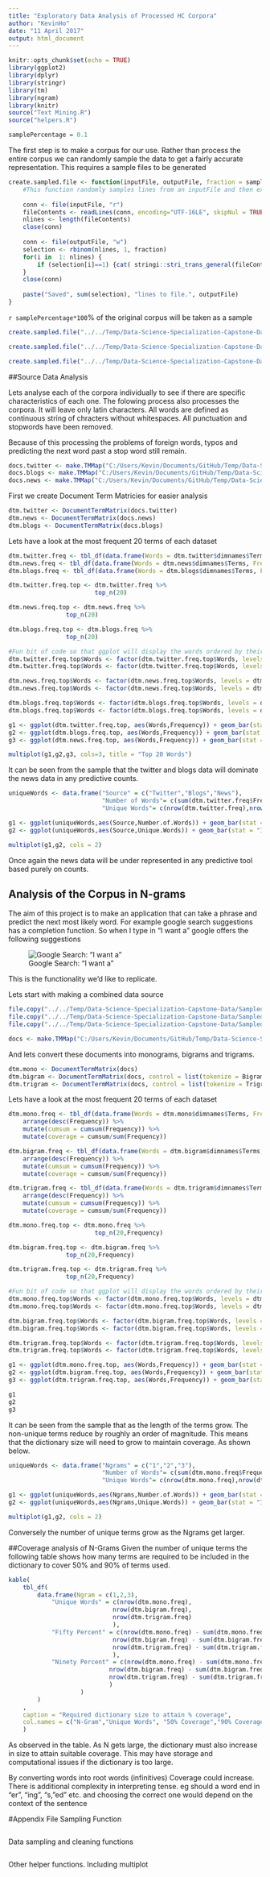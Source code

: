 ```yaml
---
title: "Exploratory Data Analysis of Processed HC Corpora"
author: "KevinHo"
date: "11 April 2017"
output: html_document
---
```


```r
knitr::opts_chunk$set(echo = TRUE)
library(ggplot2)
library(dplyr)
library(stringr)
library(tm)
library(ngram)
library(knitr)
source("Text Mining.R")
source("helpers.R")
```

```r
samplePercentage = 0.1
```

The first step is to make a corpus for our use. Rather than process the entire corpus we can randomly sample the data to get a fairly accurate representation. This requires a sample files to be generated

```r
create.sampled.file <- function(inputFile, outputFile, fraction = samplePercentage) {
    #This function randomly samples lines from an inputFile and then exports it into an outputFile
    
    conn <- file(inputFile, "r")
    fileContents <- readLines(conn, encoding="UTF-16LE", skipNul = TRUE)
    nlines <- length(fileContents)
    close(conn)
    
    conn <- file(outputFile, "w")
    selection <- rbinom(nlines, 1, fraction)
    for(i in  1: nlines) {
        if (selection[i]==1) {cat( stringi::stri_trans_general(fileContents[i], "latin-ascii"), file=conn, sep = "\n")}
    }
    close(conn)
    
    paste("Saved", sum(selection), "lines to file.", outputFile)
}
```

`r samplePercentage*100`% of the original corpus will be taken as a sample

```r

create.sampled.file("../../Temp/Data-Science-Specialization-Capstone-Data/en_US.news.txt","../../Temp/Data-Science-Specialization-Capstone-Data/Sampled/news/en_US.news_Sampled.txt", fraction = samplePercentage)

create.sampled.file("../../Temp/Data-Science-Specialization-Capstone-Data/en_US.blogs.txt","../../Temp/Data-Science-Specialization-Capstone-Data/Sampled/blogs/en_US.blogs_Sampled.txt", fraction = samplePercentage)

create.sampled.file("../../Temp/Data-Science-Specialization-Capstone-Data/en_US.twitter.txt","../../Temp/Data-Science-Specialization-Capstone-Data/Sampled/twitter/en_US.twitter_Sampled.txt", fraction = samplePercentage)

```

##Source Data Analysis

Lets analyse each of the corpora individually to see if there are specific characteristics of each one. The folowing process also processes the corpora. It will leave only latin characters. All words are defined as continuous string of chracters without whitespaces. All punctuation and stopwords have been removed.

Because of this processing the problems of foreign words, typos and predicting the next word past a stop word still remain.
```r
docs.twitter <- make.TMMap("C:/Users/Kevin/Documents/GitHub/Temp/Data-Science-Specialization-Capstone-Data/Sampled/twitter")
docs.blogs <- make.TMMap("C:/Users/Kevin/Documents/GitHub/Temp/Data-Science-Specialization-Capstone-Data/Sampled/blogs")
docs.news <- make.TMMap("C:/Users/Kevin/Documents/GitHub/Temp/Data-Science-Specialization-Capstone-Data/Sampled/news")

```

First we create Document Term Matricies for easier analysis

```r
dtm.twitter <- DocumentTermMatrix(docs.twitter)   
dtm.news <- DocumentTermMatrix(docs.news)   
dtm.blogs <- DocumentTermMatrix(docs.blogs)   
```

Lets have a look at the most frequent 20 terms of each dataset
```r
dtm.twitter.freq <- tbl_df(data.frame(Words = dtm.twitter$dimnames$Terms, Frequency = colSums(as.matrix(dtm.twitter))))
dtm.news.freq <- tbl_df(data.frame(Words = dtm.news$dimnames$Terms, Frequency = colSums(as.matrix(dtm.news))))
dtm.blogs.freq <- tbl_df(data.frame(Words = dtm.blogs$dimnames$Terms, Frequency = colSums(as.matrix(dtm.blogs))))

dtm.twitter.freq.top <- dtm.twitter.freq %>%
                        top_n(20)

dtm.news.freq.top <- dtm.news.freq %>%
                top_n(20)

dtm.blogs.freq.top <- dtm.blogs.freq %>%
                top_n(20)

#Fun bit of code so that ggplot will display the words ordered by their value
dtm.twitter.freq.top$Words <- factor(dtm.twitter.freq.top$Words, levels = dtm.twitter.freq.top$Words)
dtm.twitter.freq.top$Words <- factor(dtm.twitter.freq.top$Words, levels = dtm.twitter.freq.top$Words[order(dtm.twitter.freq.top$Frequency)])

dtm.news.freq.top$Words <- factor(dtm.news.freq.top$Words, levels = dtm.news.freq.top$Words)
dtm.news.freq.top$Words <- factor(dtm.news.freq.top$Words, levels = dtm.news.freq.top$Words[order(dtm.news.freq.top$Frequency)])

dtm.blogs.freq.top$Words <- factor(dtm.blogs.freq.top$Words, levels = dtm.blogs.freq.top$Words)
dtm.blogs.freq.top$Words <- factor(dtm.blogs.freq.top$Words, levels = dtm.blogs.freq.top$Words[order(dtm.blogs.freq.top$Frequency)])

g1 <- ggplot(dtm.twitter.freq.top, aes(Words,Frequency)) + geom_bar(stat = "Identity") + coord_flip() + labs(title = "Twitter")
g2 <- ggplot(dtm.blogs.freq.top, aes(Words,Frequency)) + geom_bar(stat = "Identity") + coord_flip() + labs(title = "Blogs")
g3 <- ggplot(dtm.news.freq.top, aes(Words,Frequency)) + geom_bar(stat = "Identity") + coord_flip() + labs(title = "News")

multiplot(g1,g2,g3, cols=3, title = "Top 20 Words")
```

It can be seen from the sample that the twitter and blogs data will dominate the news data in any predictive counts.

```r
uniqueWords <- data.frame("Source" = c("Twitter","Blogs","News"),
                          "Number of Words"= c(sum(dtm.twitter.freq$Frequency),sum(dtm.blogs.freq$Frequency),sum(dtm.news.freq$Frequency)),
                          "Unique Words"= c(nrow(dtm.twitter.freq),nrow(dtm.blogs.freq),nrow(dtm.news.freq)))

g1 <- ggplot(uniqueWords,aes(Source,Number.of.Words)) + geom_bar(stat = "Identity")
g2 <- ggplot(uniqueWords,aes(Source,Unique.Words)) + geom_bar(stat = "Identity")

multiplot(g1,g2, cols = 2)

```

Once again the news data will be under represented in any predictive tool based purely on counts.

## Analysis of the Corpus in N-grams

The aim of this project is to make an application that can take a phrase and predict the next most likely word. For example google search suggestions has a completion function. So when I type in "I want a" google offers the following suggestions


![Google Search: "I want a"](Google Suggestions.png)

This is the functionality we'd like to replicate.

Lets start with making a combined data source


```r
file.copy("../../Temp/Data-Science-Specialization-Capstone-Data/Sampled/news/en_US.news_Sampled.txt","../../Temp/Data-Science-Specialization-Capstone-Data/Sampled/en_US.news_Sampled.txt", overwrite = TRUE)
file.copy("../../Temp/Data-Science-Specialization-Capstone-Data/Sampled/blogs/en_US.blogs_Sampled.txt","../../Temp/Data-Science-Specialization-Capstone-Data/Sampled/en_US.blogs_Sampled.txt", overwrite = TRUE)
file.copy("../../Temp/Data-Science-Specialization-Capstone-Data/Sampled/twitter/en_US.twitter_Sampled.txt","../../Temp/Data-Science-Specialization-Capstone-Data/Sampled/en_US.twitter_Sampled.txt", overwrite = TRUE)
```
```r
docs <- make.TMMap("C:/Users/Kevin/Documents/GitHub/Temp/Data-Science-Specialization-Capstone-Data/Sampled/")
```


And lets convert these documents into monograms, bigrams and trigrams.


```r
dtm.mono <- DocumentTermMatrix(docs)
dtm.bigram <- DocumentTermMatrix(docs, control = list(tokenize = BigramTokenizer))
dtm.trigram <- DocumentTermMatrix(docs, control = list(tokenize = TrigramTokenizer))
```

Lets have a look at the most frequent 20 terms of each dataset
```r
dtm.mono.freq <- tbl_df(data.frame(Words = dtm.mono$dimnames$Terms, Frequency = colSums(as.matrix(dtm.mono)))) %>% 
    arrange(desc(Frequency)) %>% 
    mutate(cumsum = cumsum(Frequency)) %>%
    mutate(coverage = cumsum/sum(Frequency))

dtm.bigram.freq <- tbl_df(data.frame(Words = dtm.bigram$dimnames$Terms, Frequency = colSums(as.matrix(dtm.bigram)))) %>%                
    arrange(desc(Frequency)) %>% 
    mutate(cumsum = cumsum(Frequency)) %>%
    mutate(coverage = cumsum/sum(Frequency))

dtm.trigram.freq <- tbl_df(data.frame(Words = dtm.trigram$dimnames$Terms, Frequency = colSums(as.matrix(dtm.trigram)))) %>% 
    arrange(desc(Frequency)) %>% 
    mutate(cumsum = cumsum(Frequency)) %>%
    mutate(coverage = cumsum/sum(Frequency))

dtm.mono.freq.top <- dtm.mono.freq %>%
                        top_n(20,Frequency)

dtm.bigram.freq.top <- dtm.bigram.freq %>%
                top_n(20,Frequency)

dtm.trigram.freq.top <- dtm.trigram.freq %>%
                top_n(20,Frequency)

#Fun bit of code so that ggplot will display the words ordered by their value
dtm.mono.freq.top$Words <- factor(dtm.mono.freq.top$Words, levels = dtm.mono.freq.top$Words)
dtm.mono.freq.top$Words <- factor(dtm.mono.freq.top$Words, levels = dtm.mono.freq.top$Words[order(dtm.mono.freq.top$Frequency)])

dtm.bigram.freq.top$Words <- factor(dtm.bigram.freq.top$Words, levels = dtm.bigram.freq.top$Words)
dtm.bigram.freq.top$Words <- factor(dtm.bigram.freq.top$Words, levels = dtm.bigram.freq.top$Words[order(dtm.bigram.freq.top$Frequency)])

dtm.trigram.freq.top$Words <- factor(dtm.trigram.freq.top$Words, levels = dtm.trigram.freq.top$Words)
dtm.trigram.freq.top$Words <- factor(dtm.trigram.freq.top$Words, levels = dtm.trigram.freq.top$Words[order(dtm.trigram.freq.top$Frequency)])

g1 <- ggplot(dtm.mono.freq.top, aes(Words,Frequency)) + geom_bar(stat = "Identity") + coord_flip() + labs(title = "Top 20 Words mono")
g2 <- ggplot(dtm.bigram.freq.top, aes(Words,Frequency)) + geom_bar(stat = "Identity") + coord_flip() + labs(title = "Top 20 Words bigram")
g3 <- ggplot(dtm.trigram.freq.top, aes(Words,Frequency)) + geom_bar(stat = "Identity") + coord_flip() + labs(title = "Top 20 Words trigram")

g1
g2
g3

```

It can be seen from the sample that as the length of the terms grow. The non-unique terms reduce by roughly an order of magnitude. This means that the dictionary size will need to grow to maintain coverage. As shown below.

```r
uniqueWords <- data.frame("Ngrams" = c("1","2","3"),
                          "Number of Words"= c(sum(dtm.mono.freq$Frequency),sum(dtm.bigram.freq$Frequency),sum(dtm.trigram.freq$Frequency)),
                          "Unique Words"= c(nrow(dtm.mono.freq),nrow(dtm.bigram.freq),nrow(dtm.trigram.freq)))

g1 <- ggplot(uniqueWords,aes(Ngrams,Number.of.Words)) + geom_bar(stat = "Identity")
g2 <- ggplot(uniqueWords,aes(Ngrams,Unique.Words)) + geom_bar(stat = "Identity")

multiplot(g1,g2, cols = 2)

```

Conversely the number of unique terms grow as the Ngrams get larger.

##Coverage analysis of N-Grams
Given the number of unique terms the following table shows how many terms are required to be included in the dictionary to cover 50% and 90% of terms used.
```r

kable(
    tbl_df(
        data.frame(Ngram = c(1,2,3), 
            "Unique Words" = c(nrow(dtm.mono.freq), 
                             nrow(dtm.bigram.freq),
                             nrow(dtm.trigram.freq)
                             ), 
            "Fifty Percent" = c(nrow(dtm.mono.freq) - sum(dtm.mono.freq$coverage>.5),
                             nrow(dtm.bigram.freq) - sum(dtm.bigram.freq$coverage>.5),
                             nrow(dtm.trigram.freq) - sum(dtm.trigram.freq$coverage>.5)
                             ),
            "Ninety Percent" = c(nrow(dtm.mono.freq) - sum(dtm.mono.freq$coverage>.9),
                            nrow(dtm.bigram.freq) - sum(dtm.bigram.freq$coverage>.9),
                            nrow(dtm.trigram.freq) - sum(dtm.trigram.freq$coverage>.9)
                            )
                    )
        )
    ,
    caption = "Required dictionary size to attain % coverage", 
    col.names = c("N-Gram","Unique Words", "50% Coverage","90% Coverage")
    )
```

As observed in the table. As N gets large, the dictionary must also increase in size to attain suitable coverage. This may have storage and computational issues if the dictionary is too large.

By converting words into root words (infinitives) Coverage could increase. There is additional complexity in interpreting tense. eg should a word end in "er", "ing", "s, "ed" etc. and choosing the correct one would depend on the context of the sentence


#Appendix
File Sampling Function

```r
```

Data sampling and cleaning functions
```r

```

Other helper functions. Including multiplot
```r

```
